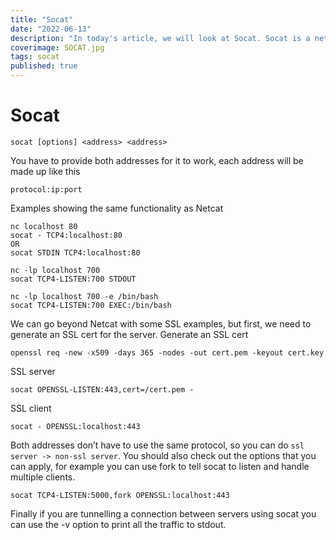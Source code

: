 ```yaml
---
title: "Socat"
date: "2022-06-13"
description: "In today's article, we will look at Socat. Socat is a network utility similar to Netcat. Socat supports IPv6 and SSL and is available for both Windows and Linux. The first thing you will notice with this tool is that it has a different syntax than what you are used to with Netcat or other standard Unix tools."
coverimage: SOCAT.jpg
tags: socat
published: true
---
```

# Socat


```
socat [options] <address> <address>
```

You have to provide both addresses for it to work, each address will be made up like this
```
protocol:ip:port
```

Examples showing the same functionality as Netcat

```
nc localhost 80
socat - TCP4:localhost:80 
OR 
socat STDIN TCP4:localhost:80

nc -lp localhost 700
socat TCP4-LISTEN:700 STDOUT

nc -lp localhost 700 -e /bin/bash
socat TCP4-LISTEN:700 EXEC:/bin/bash
```

We can go beyond Netcat with some SSL examples, but first, we need to generate an SSL cert for the server. Generate an SSL cert
```
openssl req -new -x509 -days 365 -nodes -out cert.pem -keyout cert.key
```

SSL server

```
socat OPENSSL-LISTEN:443,cert=/cert.pem -
```

SSL client

```
socat - OPENSSL:localhost:443
```

Both addresses don’t have to use the same protocol, so you can do `ssl server -> non-ssl server`. You should also check out the options that you can apply, for example you can use fork to tell socat to listen and handle multiple clients.

```
socat TCP4-LISTEN:5000,fork OPENSSL:localhost:443
```

Finally if you are tunnelling a connection between servers using socat you can use the -v option to print all the traffic to stdout.